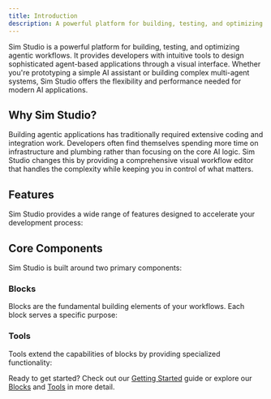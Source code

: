 ```yaml
---
title: Introduction
description: A powerful platform for building, testing, and optimizing agentic workflows
---
```



Sim Studio is a powerful platform for building, testing, and optimizing agentic workflows. It provides developers with intuitive tools to design sophisticated agent-based applications through a visual interface. Whether you're prototyping a simple AI assistant or building complex multi-agent systems, Sim Studio offers the flexibility and performance needed for modern AI applications.

## Why Sim Studio?

<Callout>
  Building agentic applications has traditionally required extensive coding and integration work. Developers often find themselves spending more time on infrastructure and plumbing rather than focusing on the core AI logic. Sim Studio changes this by providing a comprehensive visual workflow editor that handles the complexity while keeping you in control of what matters.
</Callout>

## Features

Sim Studio provides a wide range of features designed to accelerate your development process:

<Cards>
  <Card
    title="Visual Workflow Editor"
    description="Build complex workflows using a drag-and-drop interface with real-time previews"
    icon="📊"
  />
  <Card
    title="Modular Building Blocks"
    description="Compose workflows using pre-built blocks for agents, APIs, functions, and more"
    icon="🧩"
  />
  <Card
    title="Multiple LLM Support"
    description="Connect to various LLM providers and models with built-in optimization"
    icon="🤖"
  />
  <Card
    title="Testing & Debugging"
    description="Test workflows with simulated inputs and debug with detailed execution logs"
    icon="🔍"
  />
  <Card
    title="Conditional Logic"
    description="Create sophisticated decision trees using conditional branching and routing"
    icon="🔀"
  />
  <Card
    title="API Integrations"
    description="Connect to external services with customizable API blocks and tools"
    icon="🔌"
  />
</Cards>

## Core Components

Sim Studio is built around two primary components:

### Blocks

Blocks are the fundamental building elements of your workflows. Each block serves a specific purpose:

<Files>
  <Folder name="Blocks" defaultOpen>
    <File name="Agent Block" annotation="Create AI agents using any LLM provider" />
    <File name="API Block" annotation="Connect to external services and APIs" />
    <File name="Condition Block" annotation="Add conditional branching to your workflows" />
    <File name="Function Block" annotation="Execute custom JavaScript/TypeScript code" />
    <File name="Evaluator Block" annotation="Assess responses against defined criteria" />
    <File name="Router Block" annotation="Direct workflow execution based on input analysis" />
  </Folder>
</Files>

### Tools

Tools extend the capabilities of blocks by providing specialized functionality:

<Files>
  <Folder name="Tools" defaultOpen>
    <File name="Data Transformation" annotation="Process and transform data between blocks" />
    <File name="Configuration Management" annotation="Handle environment variables and secrets" />
    <File name="Testing Suite" annotation="Validate workflow behavior with test scenarios" />
    <File name="Logging & Monitoring" annotation="Track execution and performance metrics" />
  </Folder>
</Files>

Ready to get started? Check out our [Getting Started](/docs/getting-started) guide or explore our [Blocks](/docs/blocks) and [Tools](/docs/tools) in more detail. 
